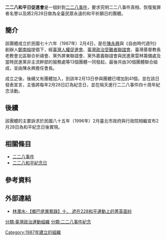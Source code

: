 '''二二八和平日促進會'''是一個針對[[二二八事件|二二八事件]]，要求究明二二八事件真相、恢復冤罪者名譽以及將2月28日做為全臺民眾永遠的和平祈願日的團體{{r|臺史}}。

==簡介==
該團體成立於民國七十六年（1987年）2月4日，是在[[陳永興|陳永興]]與《自由時代週刊》創辦人[[鄭南榕|鄭南榕]]提倡下，經[[臺灣人權促進會|臺灣人權促進會]]、[[臺灣政治受難者聯誼會|臺灣政治受難者聯誼會]]、臺灣基督教長老教會北區聯合祈禱會、黨外屏東聯誼會、黨外嘉義聯誼會與民進黨雲林籌備處及當時民進黨非主流幹部的服務處等13個團體一同發起，最後共由30個團體聯合組成，並由陳永興擔任會長{{r|臺史}}。

成立之後，後續又有團體加入，到該年2月13日參與團體已增加到41個，並在該日發表宣言，主張將每年2月28日訂為紀念日，並在隔天進行二二八事件四十周年紀念活動{{r|臺史}}。

== 後續 ==
該團體的主要訴求於民國八十五年（1996年）2月臺北市政府與行政院相繼宣布2月28日為和平紀念日後實現。

== 相關條目 ==
*[[二二八事件|二二八事件]]
*[[二二八和平紀念日|二二八和平紀念日]]

==參考資料==
{{reflist|refs=
<ref name="臺史">{{cite book |title=臺灣歷史辭典 |date=2004-05-18 |publisher=遠流 |location=臺北市 |isbn=957-01-7430-7 }}</ref>
}}
==外部連結==
*[https://web.archive.org/web/20130513214031/http://www.thinkingtaiwan.com/public/articles/view/790 林濁水-【鄉巴佬異藝錄】十、 遮在228和平運動上的菁英面紗]

{{台灣社會運動|政治運動}}

[[分類:臺灣政治運動組織|分類:臺灣政治運動組織]]
[[分類:二二八事件紀念|分類:二二八事件紀念]]
[[Category:1987年建立的組織|Category:1987年建立的組織]]